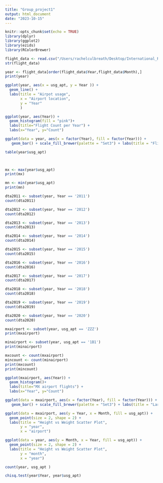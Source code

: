 ```yaml
---
title: "Group_project1"
output: html_document
date: "2023-10-15"
---
```


```r
knitr::opts_chunk$set(echo = TRUE)
library(dplyr) 
library(ggplot2)
library(ezids)
library(RColorBrewer)
```

```r
flight_data <- read.csv("/Users/rachelculbreath/Desktop/International_Report_Departures_Project_1.csv")
str(flight_data)

```

```r
year <- flight_data[order(flight_data$Year,flight_data$Month),]
print(year)
```
                 
```r
ggplot(year, aes(x = usg_apt, y = Year )) +
  geom_line() +
  labs(title = "Airpot usage",
       x = "Airport location",
       y = "Year"
       )

```

```r
ggplot(year, aes(Year)) + 
  geom_histogram(fill = "pink")+
  labs(title="Flight Count per Year") +
  labs(x="Year", y="Count")

```
```r

ggplot(data = year, aes(x = factor(Year), fill = factor(Year))) +
   geom_bar() + scale_fill_brewer(palette = "Set3") + labs(title = "Flight Count per Year", x = "Year", y = "Count")

```

```r

table(year$usg_apt)

  

```


```r
mx <- max(year$usg_apt)
print(mx)

mn <- min(year$usg_apt)
print(mn)
```

```r
dta2011 <- subset(year, Year == '2011')
count(dta2011)

dta2012 <- subset(year, Year == '2012')
count(dta2012)

dta2013 <- subset(year, Year == '2013')
count(dta2013)

dta2014 <- subset(year, Year == '2014')
count(dta2014)

dta2015 <- subset(year, Year == '2015')
count(dta2015)

dta2016 <- subset(year, Year == '2016')
count(dta2016)

dta2017 <- subset(year, Year == '2017')
count(dta2017)

dta2018 <- subset(year, Year == '2018')
count(dta2018)

dta2019 <- subset(year, Year == '2019')
count(dta2019)

dta2020 <- subset(year, Year == '2020')
count(dta2020)
```


```r
mxairport <- subset(year, usg_apt == 'ZZZ')
print(mxairport)

minairport <- subset(year, usg_apt == '1B1')
print(minairport)

mxcount <- count(mxairport)
mincount <- count(minairport)
print(mxcount)
print(mincount)
```
```r

ggplot(mxairport, aes(Year)) + 
  geom_histogram()+
  labs(title="MX airport flights") +
  labs(x="Year", y="Count")

```
```r

ggplot(data = mxairport, aes(x = factor(Year), fill = factor(Year))) +
   geom_bar() + scale_fill_brewer(palette = "Set3") + labs(title = "Largest airport departure Count per Year", x = "Year", y = "Count")

```



```r
ggplot(data = mxairport, aes(y = Year, x = Month, fill = usg_apt)) +
  geom_point(size = 2, shape = 2) + 
  labs(title = "Height vs Weight Scatter Plot",
       y = "year",
       x = "airport")

```

```r
ggplot(data = year, aes(y = Month, x = Year, fill = usg_apt)) +
  geom_point(size = 2, shape = 2) + 
  labs(title = "Height vs Weight Scatter Plot",
       y = "month",
       x = "year")

```

```r
count(year, usg_apt )


```

```r
chisq.test(year$Year, year$usg_apt)

```
